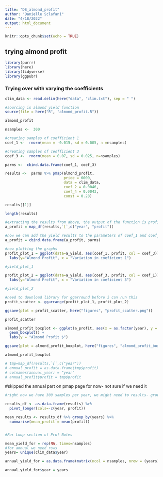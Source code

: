 ```yaml
---
title: "DS_almond_profit"
author: "Danielle Sclafani"
date: "4/18/2022"
output: html_document
---
```


```r
knitr::opts_chunk$set(echo = TRUE)
```


## trying almond profit
```r
library(purrr)
library(here)
library(tidyverse)
library(ggpubr)
```

### Trying over with varying the coefficients


```r
clim_data <- read.delim(here("data", "clim.txt"), sep = " ")

#sourcing in almond yield function
source(file = here("R", "almond_profit.R"))

almond_profit

nsamples <-  300

#creating samples of coefficient 1
coef_1 <-  rnorm(mean = -0.015, sd = 0.005, n =nsamples)

#creating samples of ceofficient 3
coef_3 <-  rnorm(mean = 0.07, sd = 0.025, n=nsamples)

parms <-  cbind.data.frame(coef_1, coef_3)

results <-  parms %>% pmap(almond_profit,
                           price = 6000,
                           data = clim_data, 
                           coef_2 = 0.0046, 
                           coef_4 = 0.0043, 
                           const = 0.28)

results[[1]]
```

```r
length(results)
```


```r
#extracting the results from above, the output of the function is profit, so we extract the profit results as a list
a_profit = map_df(results,`[`,c("year", "profit"))

#now we can add the yield results to the parameters of coef_1 and coef_3 that we varied
a_profit = cbind.data.frame(a_profit, parms)

#now plotting the graphs
profit_plot_1 = ggplot(data=a_yield, aes(coef_1, profit, col = coef_3)) +geom_point(cex=2)+
  labs(y="Almond Profit", x = "Variation in coeficient 1")

#yield_plot_1

profit_plot_2 = ggplot(data=a_yield, aes(coef_3, profit, col = coef_1)) +geom_point(cex=2)+
  labs(y="Almond Profit", x = "Variation in coeficient 3")

#yield_plot_2

#need to download library for ggarround before i can run this
profit_scatter <- ggarrange(profit_plot_1, profit_plot_2) 

ggsave(plot = profit_scatter, here("figures", "profit_scatter.png"))

profit_scatter
```

```r
almond_profit_boxplot <- ggplot(a_profit, aes(x = as.factor(year), y = profit)) +
  geom_boxplot() +
  labs(y = "Almond Profit $")

ggsave(plot = almond_profit_boxplot, here("figures", "almond_profit_boxplot.png"))

almond_profit_boxplot
```


```r
# tmp=map_df(results,`[`,c("year"))
# annual_profit = as.data.frame(tmp$profit)
# colnames(annual_year) = "year"
# annual_profit$profit = tmp$profit
```

#skipped the annual part on pmap page for now- not sure if we need it


```r
#right now we have 300 samples per year, we might need to results- groupby profit and summarize by mean?--> need to convert results ot a data frame- need to use pivot longer? not 

results_df <- as.data.frame(results) %>% 
  pivot_longer(cols=-c(year, profit))

mean_results <- results_df %>% group_by(years) %>% 
  summarise(mean_profit = mean(profit))


#For Loop section of Prof Notes 

mean_yield_for = rep(NA, times=nsamples)
#for annual we need rows
years= unique(clim_data$year)

annual_yield_for = as.data.frame(matrix(ncol = nsamples, nrow = (years)))

annual_yield_for$year = years
```

